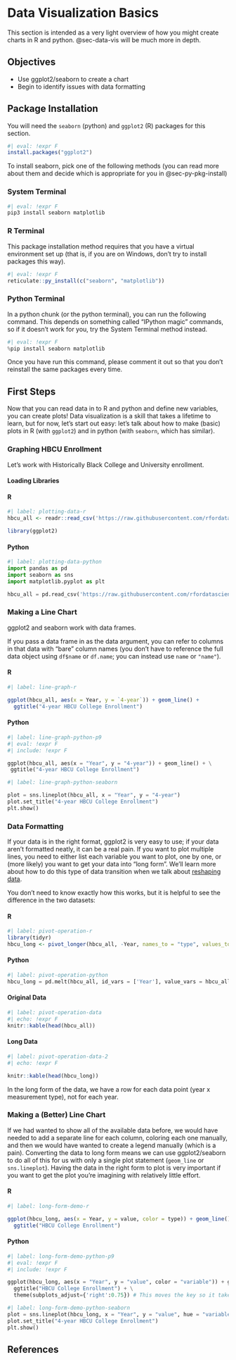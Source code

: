 # Data Visualization Basics {#sec-basic-data-vis}

This section is intended as a very light overview of how you might create charts in R and python. @sec-data-vis will be much more in depth.

## Objectives {-}

- Use ggplot2/seaborn to create a chart
- Begin to identify issues with data formatting

## Package Installation 

You will need the `seaborn` (python) and `ggplot2` (R) packages for this section. 

```r
#| eval: !expr F
install.packages("ggplot2")
```

To install seaborn, pick one of the following methods (you can read more about them and decide which is appropriate for you in @sec-py-pkg-install)

::: panel-tabset

### System Terminal

```bash
#| eval: !expr F
pip3 install seaborn matplotlib
```

### R Terminal

This package installation method requires that you have a virtual environment set up (that is, if you are on Windows, don't try to install packages this way).

```r
#| eval: !expr F
reticulate::py_install(c("seaborn", "matplotlib"))
```

### Python Terminal

In a python chunk (or the python terminal), you can run the following command. This depends on something called "IPython magic" commands, so if it doesn't work for you, try the System Terminal method instead.

```python
#| eval: !expr F
%pip install seaborn matplotlib
```

Once you have run this command, please comment it out so that you don't reinstall the same packages every time.

:::

## First Steps

Now that you can read data in to R and python and define new variables, you can create plots! 
Data visualization is a skill that takes a lifetime to learn, but for now, let's start out easy:  let's talk about how to make (basic) plots in R (with `ggplot2`) and in python (with `seaborn`, which has similar).

### Graphing HBCU Enrollment

Let's work with Historically Black College and University enrollment. 

::: callout-demo

#### Loading Libraries

::: panel-tabset

#### R

```r
#| label: plotting-data-r
hbcu_all <- readr::read_csv('https://raw.githubusercontent.com/rfordatascience/tidytuesday/master/data/2021/2021-02-02/hbcu_all.csv')

library(ggplot2)
```

#### Python

```python
#| label: plotting-data-python
import pandas as pd
import seaborn as sns
import matplotlib.pyplot as plt

hbcu_all = pd.read_csv('https://raw.githubusercontent.com/rfordatascience/tidytuesday/master/data/2021/2021-02-02/hbcu_all.csv')

```

:::

:::

### Making a Line Chart

ggplot2 and seaborn work with data frames. 

If you pass a data frame in as the data argument, you can refer to columns in that data with "bare" column names (you don't have to reference the full data object using `df$name` or `df.name`; you can instead use `name` or `"name"`).

::: callout-demo

::: panel-tabset

#### R

```r
#| label: line-graph-r

ggplot(hbcu_all, aes(x = Year, y = `4-year`)) + geom_line() +
  ggtitle("4-year HBCU College Enrollment")

```

#### Python

```python
#| label: line-graph-python-p9
#| eval: !expr F
#| include: !expr F

ggplot(hbcu_all, aes(x = "Year", y = "4-year")) + geom_line() + \
 ggtitle("4-year HBCU College Enrollment")

```

```python
#| label: line-graph-python-seaborn

plot = sns.lineplot(hbcu_all, x = "Year", y = "4-year")
plot.set_title("4-year HBCU College Enrollment")
plt.show()
```

:::

:::

### Data Formatting

If your data is in the right format, ggplot2 is very easy to use; if your data aren't formatted neatly, it can be a real pain. 
If you want to plot multiple lines, you need to either list each variable you want to plot, one by one, or (more likely) you want to get your data into "long form". 
We'll learn more about how to do this type of data transition when we talk about [reshaping data](05-data-reshape.qmd).

::: callout-demo

You don't need to know exactly how this works, but it is helpful to see the difference in the two datasets:

::: panel-tabset

#### R
```r
#| label: pivot-operation-r
library(tidyr)
hbcu_long <- pivot_longer(hbcu_all, -Year, names_to = "type", values_to = "value")
```

#### Python
```python
#| label: pivot-operation-python
hbcu_long = pd.melt(hbcu_all, id_vars = ['Year'], value_vars = hbcu_all.columns[1:11])
```

#### Original Data
```r
#| label: pivot-operation-data
#| echo: !expr F
knitr::kable(head(hbcu_all))
```

#### Long Data
```r
#| label: pivot-operation-data-2
#| echo: !expr F

knitr::kable(head(hbcu_long))
```

In the long form of the data, we have a row for each data point (year x measurement type), not for each year.

:::

:::

### Making a (Better) Line Chart

If we had wanted to show all of the available data before, we would have needed to add a separate line for each column, coloring each one manually, and then we would have wanted to create a legend manually (which is a pain). 
Converting the data to long form means we can use ggplot2/seaborn to do all of this for us with only a single plot statement (`geom_line` or `sns.lineplot`).
Having the data in the right form to plot is very important if you want to get the plot you're imagining with relatively little effort.


::: callout-demo

::: panel-tabset

#### R
```r
#| label: long-form-demo-r

ggplot(hbcu_long, aes(x = Year, y = value, color = type)) + geom_line() +
  ggtitle("HBCU College Enrollment")
```

#### Python
```python
#| label: long-form-demo-python-p9
#| eval: !expr F
#| include: !expr F

ggplot(hbcu_long, aes(x = "Year", y = "value", color = "variable")) + geom_line() + \
  ggtitle("HBCU College Enrollment") + \
  theme(subplots_adjust={'right':0.75}) # This moves the key so it takes up 25% of the area
```

```python
#| label: long-form-demo-python-seaborn
plot = sns.lineplot(hbcu_long, x = "Year", y = "value", hue = "variable")
plot.set_title("4-year HBCU College Enrollment")
plt.show()
```

:::

:::

## References {#sec-graphics-intro-refs}

